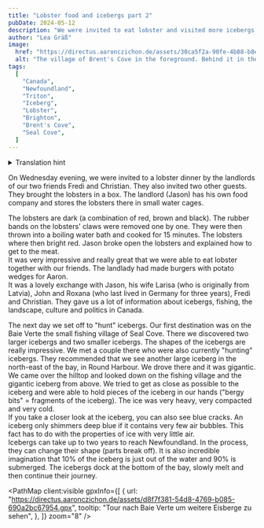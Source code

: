 ```yaml
---
title: "Lobster food and icebergs part 2"
pubDate: 2024-05-12
description: "We were invited to eat lobster and visited more icebergs."
author: "Lea Gräß"
image:
  href: "https://directus.aaronczichon.de/assets/30ca5f2a-90fe-4b88-b8e6-1f24d4e3054d.jpeg?quality=70&width=1600"
  alt: "The village of Brent's Cove in the foreground. Behind it in the water a large iceberg"
tags:
  [
    "Canada",
    "Newfoundland",
    "Triton",
    "Iceberg",
    "Lobster",
    "Brighton",
    "Brent's Cove",
    "Seal Cove",
  ]
---
```



<details>
  <summary>Translation hint</summary>
  We implemented the English version of this blog for you in June. We will publish
  all new blog entries also in English. Every entry before Jun 24th 2024 is automatically
  translated through DeepL. So please apologize if the translation is not perfect.
  If you want to read the original German entry, please switch to the German version
  of our blog.
</details>

<DirectusImage assetId="1ac51dab-ba3d-4f2b-a472-b411bd487d48.jpeg" />

On Wednesday evening, we were invited to a lobster dinner by the landlords of our two friends Fredi and Christian. They also invited two other guests.  
They brought the lobsters in a box. The landlord (Jason) has his own food company and stores the lobsters there in small water cages.

The lobsters are dark (a combination of red, brown and black). The rubber bands on the lobsters' claws were removed one by one. They were then thrown into a boiling water bath and cooked for 15 minutes. The lobsters where then bright red. Jason broke open the lobsters and explained how to get to the meat.  
It was very impressive and really great that we were able to eat lobster together with our friends. The landlady had made burgers with potato wedges for Aaron.  
It was a lovely exchange with Jason, his wife Larisa (who is originally from Latvia), John and Roxana (who last lived in Germany for three years), Fredi and Christian. They gave us a lot of information about icebergs, fishing, the landscape, culture and politics in Canada.

<DirectusImage assetId="54d82ba5-188a-4bad-a1b8-65642d6f15cc.jpeg" />

<DirectusImage assetId="8b5562cf-0b76-4c0c-b7f0-6f149619d480.jpeg" />

The next day we set off to "hunt" icebergs. Our first destination was on the Baie Verte the small fishing village of Seal Cove. There we discovered two larger icebergs and two smaller icebergs. The shapes of the icebergs are really impressive. We met a couple there who were also currently "hunting" icebergs. They recommended that we see another large iceberg in the north-east of the bay, in Round Harbour. We drove there and it was gigantic. We came over the hilltop and looked down on the fishing village and the gigantic iceberg from above.
We tried to get as close as possible to the iceberg and were able to hold pieces of the iceberg in our hands ("bergy bits" = fragments of the iceberg). The ice was very heavy, very compacted and very cold.  
If you take a closer look at the iceberg, you can also see blue cracks. An iceberg only shimmers deep blue if it contains very few air bubbles. This fact has to do with the properties of ice with very little air.  
Icebergs can take up to two years to reach Newfoundland. In the process, they can change their shape (parts break off). It is also incredible imagination that 10% of the iceberg is just out of the water and 90% is submerged. The icebergs dock at the bottom of the bay, slowly melt and then continue their journey.

<DirectusImage assetId="0f22f820-9d98-4684-8956-ddd65611e431.jpeg" />

<DirectusImage assetId="5c7b34ce-6ada-410c-96bd-781a0622b54d.jpeg" />

<DirectusImage assetId="2fb1875b-023a-4b7f-8a1b-d7fe0f4dbcc8.jpeg" />

<PathMap
  client:visible
  gpxInfo={[
    {
      url: "https://directus.aaronczichon.de/assets/d8f7f381-54d8-4769-b085-690a2bc67954.gpx",
      tooltip: "Tour nach Baie Verte um weitere Eisberge zu sehen",
    },
  ]}
  zoom="8"
/>
